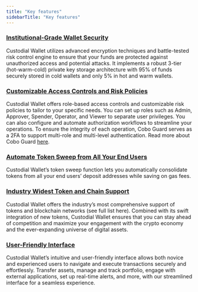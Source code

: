 ```yaml
---
title: "Key features"
sidebarTitle: "Key features"
---
```



### <u>**Institutional-Grade Wallet Security**</u>

Custodial Wallet utilizes advanced encryption techniques and battle-tested risk control engine to ensure that your funds are protected against unauthorized access and potential attacks.  It implements a robust 3-tier (hot-warm-cold) private key storage architecture with 95% of funds securely stored in cold wallets and only 5% in hot and warm wallets.

### <u>**Customizable Access Controls and Risk Policies**</u>

Custodial Wallet offers role-based access controls and customizable risk policies to tailor to your specific needs. You can set up roles such as Admin, Approver, Spender, Operator, and Viewer to separate user privileges. You can also configure and automate authorization workflows to streamline your operations. To ensure the integrity of each operation, Cobo Guard serves as a 2FA to support multi-role and multi-level authentication. Read more about Cobo Guard [here](/cobo-guard/introduction-to-cobo-guard/what-is-cobo-guard).

### <u>**Automate Token Sweep from All Your End Users**</u>

Custodial Wallet’s token sweep function lets you automatically consolidate tokens from all your end users’ deposit addresses while saving on gas fees.

### <u>**Industry Widest Token and Chain Support**</u>

Custodial Wallet offers the industry’s most comprehensive support of tokens and blockchain networks (see full list here). Combined with its swift integration of new tokens, Custodial Wallet ensures that you can stay ahead of competition and maximize your engagement with the crypto economy and the ever-expanding universe of digital assets.

### <u>**User-Friendly Interface**</u>

Custodial Wallet’s intuitive and user-friendly interface allows both novice and experienced users to navigate and execute transactions securely and effortlessly. Transfer assets, manage and track portfolio, engage with external applications, set up real-time alerts, and more, with our streamlined interface for a seamless experience.
